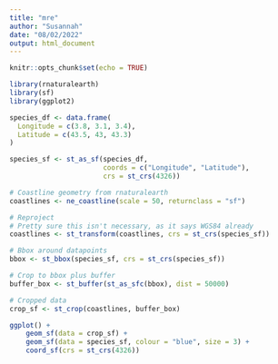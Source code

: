 ```yaml
---
title: "mre"
author: "Susannah"
date: "08/02/2022"
output: html_document
---
```


```r
knitr::opts_chunk$set(echo = TRUE)
```

```r
library(rnaturalearth)
library(sf)
library(ggplot2)
```

```r
species_df <- data.frame(
  Longitude = c(3.8, 3.1, 3.4),
  Latitude = c(43.5, 43, 43.3)
)
```

```r
species_sf <- st_as_sf(species_df, 
                       coords = c("Longitude", "Latitude"),
                       crs = st_crs(4326))
```

```r
# Coastline geometry from rnaturalearth
coastlines <- ne_coastline(scale = 50, returnclass = "sf")

# Reproject
# Pretty sure this isn't necessary, as it says WGS84 already
coastlines <- st_transform(coastlines, crs = st_crs(species_sf))
```

```r
# Bbox around datapoints
bbox <- st_bbox(species_sf, crs = st_crs(species_sf))

# Crop to bbox plus buffer
buffer_box <- st_buffer(st_as_sfc(bbox), dist = 50000)

# Cropped data 
crop_sf <- st_crop(coastlines, buffer_box)
```

```r
ggplot() +
    geom_sf(data = crop_sf) +
    geom_sf(data = species_sf, colour = "blue", size = 3) +
    coord_sf(crs = st_crs(4326))
```

